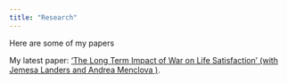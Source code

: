 ```yaml
---
title: "Research"
---
```


Here are some of my papers

My latest paper: 
['The Long Term Impact of War on Life Satisfaction' (with Jemesa Landers and Andrea Menclova )](https://dataisdifficult.github.io/PAPERLongTermImpactofWaronLifeSatisfaction.html).
